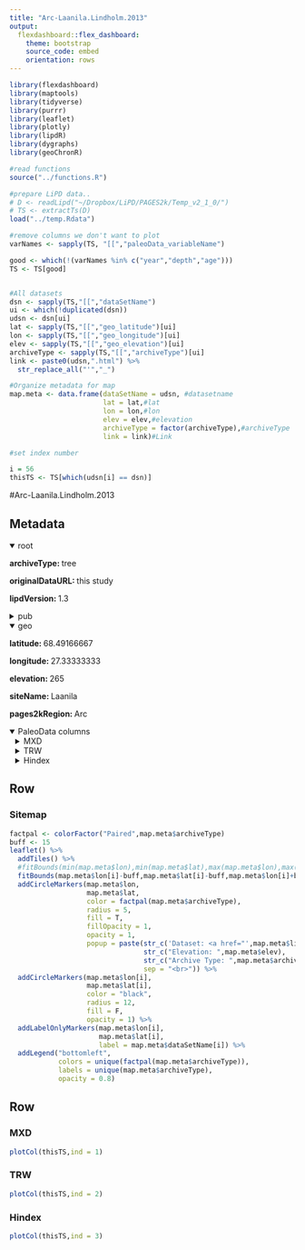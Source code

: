 ```yaml
---
title: "Arc-Laanila.Lindholm.2013"
output: 
  flexdashboard::flex_dashboard:
    theme: bootstrap
    source_code: embed
    orientation: rows
---
```


```r
library(flexdashboard)
library(maptools)
library(tidyverse)
library(purrr)
library(leaflet)
library(plotly)
library(lipdR)
library(dygraphs)
library(geoChronR)

#read functions
source("../functions.R")

#prepare LiPD data..
# D <- readLipd("~/Dropbox/LiPD/PAGES2k/Temp_v2_1_0/")
# TS <- extractTs(D)
load("../temp.Rdata")

#remove columns we don't want to plot
varNames <- sapply(TS, "[[","paleoData_variableName")

good <- which(!(varNames %in% c("year","depth","age")))
TS <- TS[good]


#All datasets
dsn <- sapply(TS,"[[","dataSetName")
ui <- which(!duplicated(dsn))
udsn <- dsn[ui]
lat <- sapply(TS,"[[","geo_latitude")[ui]
lon <- sapply(TS,"[[","geo_longitude")[ui]
elev <- sapply(TS,"[[","geo_elevation")[ui]
archiveType <- sapply(TS,"[[","archiveType")[ui]
link <- paste0(udsn,".html") %>% 
  str_replace_all("'","_")

#Organize metadata for map
map.meta <- data.frame(dataSetName = udsn, #datasetname
                       lat = lat,#lat
                       lon = lon,#lon
                       elev = elev,#elevation
                       archiveType = factor(archiveType),#archiveType
                       link = link)#Link

#set index number

i = 56
thisTS <- TS[which(udsn[i] == dsn)]
```
#Arc-Laanila.Lindholm.2013

Metadata {.sidebar}
-------------------------------------

<details open style="margin-left: 0px">
<summary>root</summary>
<p style="margin-left: 0px"><strong>archiveType: </strong>tree
<p style="margin-left: 0px"><strong>originalDataURL: </strong>this study
<p style="margin-left: 0px"><strong>lipdVersion: </strong>1.3
</details>
<details>
<summary>pub</summary>
<details style="margin-left: 10px">
<summary>pub1</summary>
<p style="margin-left: 10px"><strong>author: </strong> McCarroll, D.;Loader, N.J.;Jalkanen, R.;Gagen, M.H.;Håkan Grudd, H.;Gunnarson, B.E.;Kirchhefer, A.J.;Friedrich, M.;Linderholm, H.W.
<p style="margin-left: 10px"><strong>citeKey: </strong>2013fennoscandia1200yeartreeg
<p style="margin-left: 10px"><strong>journal: </strong>The Holocene
<p style="margin-left: 10px"><strong>volume: </strong>23
<p style="margin-left: 10px"><strong>pages: </strong>-313
<p style="margin-left: 10px"><strong>pubYear: </strong>2013
<p style="margin-left: 10px"><strong>title: </strong>Fennoscandia 1200 Year Tree Growth Data and Summer Temperature Reconstruction
<p style="margin-left: 10px"><strong>DOI: </strong>10.1177/0959683612467483
</details>
<details style="margin-left: 10px">
<summary>pub2</summary>
<p style="margin-left: 10px"><strong>author: </strong>Lindholm, M.
<p style="margin-left: 10px"><strong>citeKey: </strong>lindholm0thisstudyDataCitation
<p style="margin-left: 10px"><strong>title: </strong>This study
</details>
</details>
<details open style="margin-left: 0px">
<summary>geo</summary>
<p style="margin-left: 0px"><strong>latitude: </strong>68.49166667
<p style="margin-left: 0px"><strong>longitude: </strong>27.33333333
<p style="margin-left: 0px"><strong>elevation: </strong>265
<p style="margin-left: 0px"><strong>siteName: </strong>Laanila
<p style="margin-left: 0px"><strong>pages2kRegion: </strong>Arc
</details>
<details open>
<summary>PaleoData columns</summary>
<details style="margin-left: 10px">
<summary>MXD</summary>
<p style="margin-left: 10px"><strong>TSid: </strong>NPMlaanila2
<p style="margin-left: 10px"><strong>variableName: </strong>MXD
<p style="margin-left: 10px"><strong>units: </strong>NaN
<p style="margin-left: 10px"><strong>useInGlobalTemperatureAnalysis: </strong>TRUE
<details>
<summary>interpretation</summary>
<details style="margin-left: 20px">
<summary>1</summary>
<p style="margin-left: 20px"><strong>interpDirection: </strong>positive
<p style="margin-left: 20px"><strong>scope: </strong>climate
<p style="margin-left: 20px"><strong>seasonality: </strong>6 7 8
<p style="margin-left: 20px"><strong>variable: </strong>T
<p style="margin-left: 20px"><strong>variableDetail: </strong>air@surface
</details>
</details>
</details>
<details style="margin-left: 10px">
<summary>TRW</summary>
<p style="margin-left: 10px"><strong>TSid: </strong>NPMlaanila3
<p style="margin-left: 10px"><strong>variableName: </strong>TRW
<p style="margin-left: 10px"><strong>units: </strong>NaN
<p style="margin-left: 10px"><strong>useInGlobalTemperatureAnalysis: </strong>FALSE
</details>
<details style="margin-left: 10px">
<summary>Hindex</summary>
<p style="margin-left: 10px"><strong>TSid: </strong>NPMlaanila4
<p style="margin-left: 10px"><strong>variableName: </strong>Hindex
<p style="margin-left: 10px"><strong>units: </strong>NaN
<p style="margin-left: 10px"><strong>useInGlobalTemperatureAnalysis: </strong>FALSE
</details>

Row
-----------------------------------------------------------------------

### Sitemap

```r
factpal <- colorFactor("Paired",map.meta$archiveType)
buff <- 15
leaflet() %>% 
  addTiles() %>% 
  #fitBounds(min(map.meta$lon),min(map.meta$lat),max(map.meta$lon),max(map.meta$lat)) %>% 
  fitBounds(map.meta$lon[i]-buff,map.meta$lat[i]-buff,map.meta$lon[i]+buff,map.meta$lat[i]+buff) %>% 
  addCircleMarkers(map.meta$lon, 
                   map.meta$lat, 
                   color = factpal(map.meta$archiveType),
                   radius = 5, 
                   fill = T,
                   fillOpacity = 1,
                   opacity = 1,
                   popup = paste(str_c('Dataset: <a href="',map.meta$link,'">',map.meta$dataSetName,'</a>'),
                                 str_c("Elevation: ",map.meta$elev),
                                 str_c("Archive Type: ",map.meta$archiveType),
                                 sep = "<br>")) %>%
  addCircleMarkers(map.meta$lon[i], 
                   map.meta$lat[i], 
                   color = "black",
                   radius = 12, 
                   fill = F,
                   opacity = 1) %>%
  addLabelOnlyMarkers(map.meta$lon[i], 
                      map.meta$lat[i], 
                      label = map.meta$dataSetName[i]) %>%
  addLegend("bottomleft",
            colors = unique(factpal(map.meta$archiveType)),
            labels = unique(map.meta$archiveType),
            opacity = 0.8)
```

Row {.tabset .tabset-fade}
-----------------------------------------------------------------------

### MXD
```r
plotCol(thisTS,ind = 1)
```

### TRW
```r
plotCol(thisTS,ind = 2)
```

### Hindex
```r
plotCol(thisTS,ind = 3)
```
